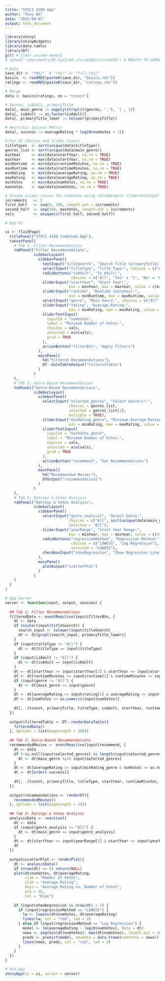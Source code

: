 ```yaml
---
title: "STSCI 4100 App"
author: "Tony Oh"
date: "2025-04-07"
output: html_document
---
```


```r
library(shiny)
library(shinyWidgets)
library(data.table)
library(DT)
gc() # Clear unused memory
# setwd("~/Documents/06.sp25/04.stsci4100/stsci4100") # MODIFY TO CORRECT WD
```

```r
# Data
save_dir <- "rds/"  # "rds/" or "full_rds/"
basics  <- readRDS(paste0(save_dir, "basics.rds"))
ratings <- readRDS(paste0(save_dir, "ratings.rds"))

# Merge
data <- basics[ratings, on = "tconst"]

# Genres, isAdult, primaryTitle
data[, main_genre := sapply(strsplit(genres, ","), `[`, 1)]
data[, isAdult := as.factor(isAdult)]
data[, primaryTitle_lower := tolower(primaryTitle)]

# Heuristic Success Metric
data[, success := averageRating * log10(numVotes + 1)]

# For UI choices and slider limits
titleTypes  <- sort(unique(data$titleType))
genres_list <- sort(unique(data$main_genre))
minYear     <- min(data$startYear, na.rm = TRUE)
maxYear     <- max(data$startYear, na.rm = TRUE)
minRuntime  <- min(data$runtimeMinutes, na.rm = TRUE)
maxRuntime  <- max(data$runtimeMinutes, na.rm = TRUE)
minRating   <- min(data$averageRating, na.rm = TRUE)
maxRating   <- max(data$averageRating, na.rm = TRUE)
minVotes    <- min(data$numVotes, na.rm = TRUE)
maxVotes    <- max(data$numVotes, na.rm = TRUE)

# Custom slider values for numVotes using shinyWidgets sliderTextInput
increments   <- 5
first_half   <- seq(0, 300, length.out = increments)
second_half  <- seq(500, maxVotes, length.out = increments)
vals         <- unique(c(first_half, second_half))

# App UI

ui <- fluidPage(
  titlePanel("STSCI 4100 Combined App"),
  tabsetPanel(
    # Tab 1: Filter Recommendations
    tabPanel("Filter Recommendations",
             sidebarLayout(
               sidebarPanel(
                 textInput("titleSearch", "Search Title (primaryTitle):", placeholder = "Enter keyword"),
                 selectInput("titleType", "Title Type:", choices = c("All", titleTypes), selected = "All"),
                 radioButtons("isAdult", "Is Adult:",
                              choices = c("All", "Yes" = "1", "No" = "0"), selected = "All"),
                 sliderInput("startYear", "Start Year:",
                             min = minYear, max = maxYear, value = c(minYear, maxYear), step = 1),
                 sliderInput("runtime", "Runtime (minutes):",
                             min = minRuntime, max = maxRuntime, value = c(minRuntime, maxRuntime), step = 1),
                 selectInput("genre", "Main Genre:", choices = c("All", genres_list), selected = "All"),
                 sliderInput("rating", "Average Rating:",
                             min = minRating, max = maxRating, value = c(minRating, maxRating), step = 0.1),
                 sliderTextInput(
                   inputId = "numVotes",
                   label = "Minimum Number of Votes:",
                   choices = vals,
                   selected = min(vals),
                   grid = TRUE
                 ),
                 actionButton("filterBtn", "Apply Filters")
               ),
               mainPanel(
                 h4("Filtered Recommendations"),
                 DT::dataTableOutput("filteredTable")
               )
             )
    ),
    # Tab 2: Genre-Based Recommendations
    tabPanel("Genre-Based Recommendations",
             sidebarLayout(
               sidebarPanel(
                 selectInput("selected_genres", "Select Genre(s):", 
                             choices = genres_list, 
                             selected = genres_list[1], 
                             multiple = TRUE),
                 sliderInput("minRating_genre", "Minimum Average Rating:",
                             min = minRating, max = maxRating, value = minRating, step = 0.1),
                 sliderTextInput(
                   inputId = "minVotes_genre",
                   label = "Minimum Number of Votes:",
                   choices = vals,
                   selected = min(vals),
                   grid = TRUE
                 ),
                 actionButton("recommend", "Get Recommendations")
               ),
               mainPanel(
                 h4("Recommended Movies"),
                 DTOutput("recommendations")
               )
             )
    ),
    # Tab 3: Ratings & Votes Analysis
    tabPanel("Ratings & Votes Analysis",
             sidebarLayout(
               sidebarPanel(
                 selectInput("genre_analysis", "Select Genre:", 
                             choices = c("All", sort(unique(data$main_genre))), 
                             selected = "All"),
                 sliderInput("yearRange", "Start Year Range:",
                             min = minYear, max = maxYear, value = c(1900, 2020), step = 1),
                 radioButtons("regressionMethod", "Regression Method:",
                              choices = c("LOWESS", "Log Regression"),
                              selected = "LOWESS"),
                 checkboxInput("showRegression", "Show Regression Line", value = TRUE)
               ),
               mainPanel(
                 plotOutput("scatterPlot")
               )
             )
    )
  )
)

# App Server
server <- function(input, output, session) {
  
  ## Tab 1: Filter Recommendations
  filteredData <- eventReactive(input$filterBtn, {
    dt <- data
    if (nzchar(input$titleSearch)) {
      search_input <- tolower(input$titleSearch)
      dt <- dt[grepl(search_input, primaryTitle_lower)]
    }
    if (input$titleType != "All") {
      dt <- dt[titleType == input$titleType]
    }
    if (input$isAdult != "All") {
      dt <- dt[isAdult == input$isAdult]
    }
    dt <- dt[startYear >= input$startYear[1] & startYear <= input$startYear[2]]
    dt <- dt[runtimeMinutes >= input$runtime[1] & runtimeMinutes <= input$runtime[2]]
    if (input$genre != "All") {
      dt <- dt[main_genre == input$genre]
    }
    dt <- dt[averageRating >= input$rating[1] & averageRating <= input$rating[2]]
    dt <- dt[numVotes >= as.numeric(input$numVotes)]
    
    dt[, .(tconst, primaryTitle, titleType, isAdult, startYear, runtimeMinutes, main_genre, averageRating, numVotes)]
  })
  
  output$filteredTable <- DT::renderDataTable({
    filteredData()
  }, options = list(pageLength = 100))
  
  ## Tab 2: Genre-Based Recommendations
  recommendedMovies <- eventReactive(input$recommend, {
    dt <- data
    if (!is.null(input$selected_genres) && length(input$selected_genres) > 0) {
      dt <- dt[main_genre %in% input$selected_genres]
    }
    dt <- dt[averageRating >= input$minRating_genre & numVotes >= as.numeric(input$minVotes_genre)]
    dt <- dt[order(-success)]
    
    dt[, .(tconst, primaryTitle, titleType, startYear, runtimeMinutes, main_genre, averageRating, numVotes, success)]
  })
  
  output$recommendations <- renderDT({
    recommendedMovies()
  }, options = list(pageLength = 10))
  
  ## Tab 3: Ratings & Votes Analysis
  analysisData <- reactive({
    dt <- data
    if (input$genre_analysis != "All") {
      dt <- dt[main_genre == input$genre_analysis]
    }
    dt <- dt[startYear >= input$yearRange[1] & startYear <= input$yearRange[2]]
    dt
  })
  
  output$scatterPlot <- renderPlot({
    dt <- analysisData()
    if (nrow(dt) == 0) return(NULL)
    plot(dt$numVotes, dt$averageRating,
         xlab = "Number of Votes",
         ylab = "Average Rating",
         main = "Average Rating vs. Number of Votes",
         pch = 16,
         col = "blue")
    
    if (input$showRegression && nrow(dt) > 1) {
      if (input$regressionMethod == "LOWESS") {
        lw <- lowess(dt$numVotes, dt$averageRating)
        lines(lw, col = "red", lwd = 2)
      } else if (input$regressionMethod == "Log Regression") {
        model <- lm(averageRating ~ log10(numVotes), data = dt)
        newx <- seq(min(dt$numVotes), max(dt$numVotes), length.out = 100)
        preds <- predict(model, newdata = data.frame(numVotes = newx))
        lines(newx, preds, col = "red", lwd = 2)
      }
    }
  })
}

# Run App
shinyApp(ui = ui, server = server)
```